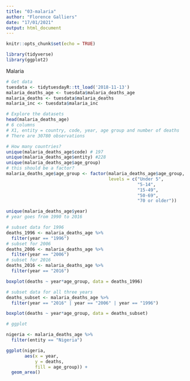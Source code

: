```yaml
---
title: "03-malaria"
author: "Florence Galliers"
date: "17/01/2021"
output: html_document
---
```


```r
knitr::opts_chunk$set(echo = TRUE)

library(tidyverse)
library(ggplot2)
```

Malaria

```r
# Get data
tuesdata <- tidytuesdayR::tt_load('2018-11-13')
malaria_deaths_age <- tuesdata$malaria_deaths_age
malaria_deaths <- tuesdata$malaria_deaths
malaria_inc <- tuesdata$malaria_inc

# Explore the datasets
head(malaria_deaths_age)
# 6 columns
# X1, entity = country, code, year, age group and number of deaths
# There are 30780 observations

# How many countries?
unique(malaria_deaths_age$code) # 197
unique(malaria_deaths_age$entity) #228
unique(malaria_deaths_age$age_group)
# this should be a factor?
malaria_deaths_age$age_group <- factor(malaria_deaths_age$age_group, 
                                       levels = c("Under 5",
                                                  "5-14",
                                                  "15-49",
                                                  "50-69",
                                                  "70 or older"))

unique(malaria_deaths_age$year)
# year goes from 1990 to 2016

# subset data for 1996
deaths_1996 <- malaria_deaths_age %>%
  filter(year == "1996")
# subset for 2006
deaths_2006 <- malaria_deaths_age %>%
  filter(year == "2006")
# subset for 2016
deaths_2016 <- malaria_deaths_age %>%
  filter(year == "2016")

boxplot(deaths ~ year*age_group, data = deaths_1996)

# subset data for all three years
deaths_subset <- malaria_deaths_age %>%
  filter(year == "2016" | year == "2006" | year == "1996")

boxplot(deaths ~ year*age_group, data = deaths_subset)


```

```r
# ggplot 

nigeria <- malaria_deaths_age %>%
  filter(entity == "Nigeria")

ggplot(nigeria,
       aes(x = year,
           y = deaths,
           fill = age_group)) +
  geom_area()

```

